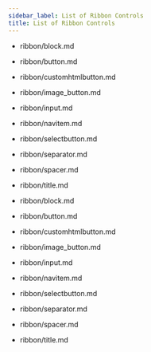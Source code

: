 ```yaml
---
sidebar_label: List of Ribbon Controls
title: List of Ribbon Controls
---          
```


- ribbon/block.md
- ribbon/button.md
- ribbon/customhtmlbutton.md
- ribbon/image_button.md
- ribbon/input.md
- ribbon/navitem.md
- ribbon/selectbutton.md
- ribbon/separator.md
- ribbon/spacer.md
- ribbon/title.md



- ribbon/block.md
- ribbon/button.md
- ribbon/customhtmlbutton.md
- ribbon/image_button.md
- ribbon/input.md
- ribbon/navitem.md
- ribbon/selectbutton.md
- ribbon/separator.md
- ribbon/spacer.md
- ribbon/title.md

